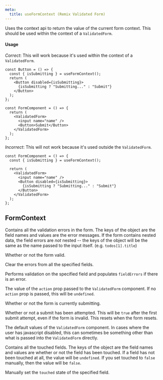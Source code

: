 ```yaml
---
meta:
  title: useFormContext (Remix Validated Form)
---
```



<PropHeader
  variant="h1"
  prop="useFormContext"
  type="() => FormContext"
/>

Uses the context api to return the value of the current form context.
This should be used within the context of a `ValidatedForm`.

#### Usage

_Correct_: This will work because it's used within the context of a `ValidatedForm`.

```tsx
const Button = () => {
  const { isSubmitting } = useFormContext();
  return (
    <Button disabled={isSubmitting}>
      {isSubmitting ? "Submitting..." : "Submit"}
    </Button>
  );
};

const FormComponent = () => {
  return (
    <ValidatedForm>
      <input name="name" />
      <Button>Submit</Button>
    </ValidatedForm>
  );
};
```

_Incorrect_: This will not work because it's used outside the `ValidatedForm`.

```tsx
const FormComponent = () => {
  const { isSubmitting } = useFormContext();

  return (
    <ValidatedForm>
      <input name="name" />
      <Button disabled={isSubmitting}>
        {isSubmitting ? "Submitting..." : "Submit"}
      </Button>
    </ValidatedForm>
  );
};
```

## FormContext

<PropHeader
  prop="fieldErrors"
  type="Record<string, string>"
/>

Contains all the validation errors in the form.
The keys of the object are the field names and values are the error messages.
If the form contains nested data, the field errors are _not_ nested --
the keys of the object will be the same as the name passed to the input itself.
(e.g. `todos[1].title`)

<PropHeader prop="isValid" type="boolean" />

Whether or not the form valid.

<PropHeader
  prop="clearError"
  type="(...fieldNames: string[]) => void"
/>

Clear the errors from all the specified fields.

<PropHeader
  prop="validatedField"
  type="(fieldName: string) => void"
/>

Performs validation on the specified field and populates `fieldErrors` if there is an error.

<PropHeader prop="action" type="string | undefined" />

The value of the `action` prop passed to the `ValidatedForm` component.
If no `action` prop is passed, this will be `undefined`.

<PropHeader prop="isSubmitting" type="boolean" />

Whether or not the form is currently submitting.

<PropHeader prop="hasBeenSubmitted" type="boolean" />

Whether or not a submit has been attempted.
This will be `true` after the first submit attempt, even if the form is invalid.
This resets when the form resets.

<PropHeader
  prop="defaultValues"
  type="Record<string, any>"
/>

The default values of the `ValidatedForm` component.
In cases where the user has javascript disabled,
this can sometimes be something other than what is passed into the `ValidatedForm` directly.

<PropHeader
  prop="touchedFields"
  type="Record<string, boolean>"
/>

Contains all the touched fields.
The keys of the object are the field names and values are whether or not the field has been touched.
If a field has not been touched at all, the value will be `undefined`.
If you set touched to `false` manually, then the value will be `false`.

<PropHeader
  prop="setFieldTouched"
  type="(fieldName: string, touched: boolean) => void"
/>

Manually set the `touched` state of the specified field.

